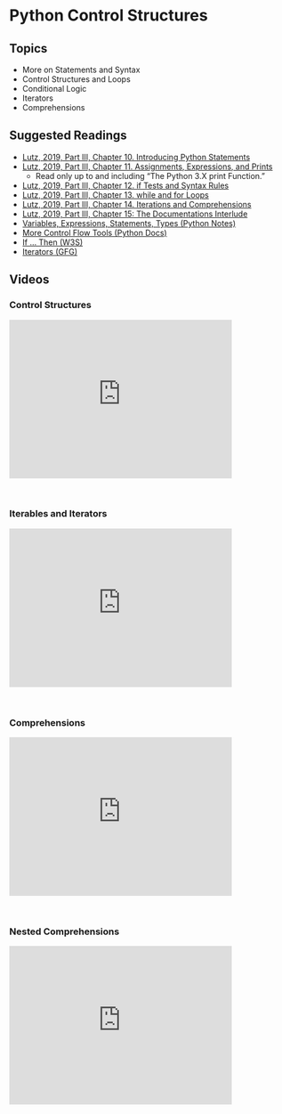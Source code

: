 # Python Control Structures

## Topics

-   More on Statements and Syntax
-   Control Structures and Loops
-   Conditional Logic
-   Iterators
-   Comprehensions

## Suggested Readings

-   [Lutz, 2019, Part III, Chapter 10. Introducing Python Statements](https://learning.oreilly.com/library/view/learning-python-5th/9781449355722/ch10.html)
-   [Lutz, 2019, Part III, Chapter 11. Assignments, Expressions, and Prints](https://learning.oreilly.com/library/view/learning-python-5th/9781449355722/ch11.html)
    -   Read only up to and including "The Python 3.X print Function."
-   [Lutz, 2019, Part III, Chapter 12. if Tests and Syntax Rules](https://learning.oreilly.com/library/view/learning-python-5th/9781449355722/ch12.html)
-   [Lutz, 2019, Part III, Chapter 13. while and for Loops](https://learning.oreilly.com/library/view/learning-python-5th/9781449355722/ch13.html)
-   [Lutz, 2019, Part III, Chapter 14. Iterations and Comprehensions](https://learning.oreilly.com/library/view/learning-python-5th/9781449355722/ch14.html)
-   [Lutz, 2019, Part III, Chapter 15: The Documentations Interlude](https://learning.oreilly.com/library/view/learning-python-5th/9781449355722/ch15.html)
-   [Variables, Expressions, Statements, Types (Python Notes)](https://thomas-cokelaer.info/tutorials/python/variables.html)
-   [More Control Flow Tools (Python Docs)](https://docs.python.org/3/tutorial/controlflow.html)
-   [If ... Then (W3S)](https://www.w3schools.com/python/python_conditions.asp)
-   [Iterators (GFG)](https://www.geeksforgeeks.org/iterators-in-python/)

## Videos

### Control Structures

<iframe id="kmsembed-1_0oc8qocg" width="400" height="285" src="https://343772-1.kaf.kaltura.com/embed/secure/iframe/entryId/1_0oc8qocg/uiConfId/50243942/pbc/353035032/st/0" class="kmsembed" allowfullscreen webkitallowfullscreen mozAllowFullScreen allow="autoplay *; fullscreen *; encrypted-media *" referrerPolicy="no-referrer-when-downgrade" sandbox="allow-downloads allow-forms allow-same-origin allow-scripts allow-top-navigation allow-pointer-lock allow-popups allow-modals allow-orientation-lock allow-popups-to-escape-sandbox allow-presentation allow-top-navigation-by-user-activation" frameborder="0" title="DS 5100 M03 Control Structures"></iframe><br />

### Iterables and Iterators

<iframe id="kmsembed-1_2nuu4az4" width="400" height="285" src="https://343772-1.kaf.kaltura.com/embed/secure/iframe/entryId/1_2nuu4az4/uiConfId/50243942/pbc/353035032/st/0" class="kmsembed" allowfullscreen webkitallowfullscreen mozAllowFullScreen allow="autoplay *; fullscreen *; encrypted-media *" referrerPolicy="no-referrer-when-downgrade" sandbox="allow-downloads allow-forms allow-same-origin allow-scripts allow-top-navigation allow-pointer-lock allow-popups allow-modals allow-orientation-lock allow-popups-to-escape-sandbox allow-presentation allow-top-navigation-by-user-activation" frameborder="0" title="DS 5100 M03 Iterables and Iterators"></iframe><br />

### Comprehensions

<iframe id="kmsembed-1_lmz0pbeg" width="400" height="285" src="https://343772-1.kaf.kaltura.com/embed/secure/iframe/entryId/1_lmz0pbeg/uiConfId/50243942/pbc/353035032/st/0" class="kmsembed" allowfullscreen webkitallowfullscreen mozAllowFullScreen allow="autoplay *; fullscreen *; encrypted-media *" referrerPolicy="no-referrer-when-downgrade" sandbox="allow-downloads allow-forms allow-same-origin allow-scripts allow-top-navigation allow-pointer-lock allow-popups allow-modals allow-orientation-lock allow-popups-to-escape-sandbox allow-presentation allow-top-navigation-by-user-activation" frameborder="0" title="DS 5100 M03 Comprehensions"></iframe><br />

### Nested Comprehensions

<iframe id="kmsembed-1_kmjd2a3x" width="400" height="285" src="https://343772-1.kaf.kaltura.com/embed/secure/iframe/entryId/1_kmjd2a3x/uiConfId/50243942/pbc/353035032/st/0" class="kmsembed" allowfullscreen webkitallowfullscreen mozAllowFullScreen allow="autoplay *; fullscreen *; encrypted-media *" referrerPolicy="no-referrer-when-downgrade" sandbox="allow-downloads allow-forms allow-same-origin allow-scripts allow-top-navigation allow-pointer-lock allow-popups allow-modals allow-orientation-lock allow-popups-to-escape-sandbox allow-presentation allow-top-navigation-by-user-activation" frameborder="0" title="DS 5100 M03 Nested Comprehensions"></iframe><br />
